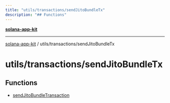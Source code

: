 ```yaml
---
title: "utils/transactions/sendJitoBundleTx"
description: "## Functions"
---
```


[**solana-app-kit**](../../../README.mdx)

***

[solana-app-kit](../../../README.mdx) / utils/transactions/sendJitoBundleTx

# utils/transactions/sendJitoBundleTx

## Functions

- [sendJitoBundleTransaction](functions/sendJitoBundleTransaction.mdx)

